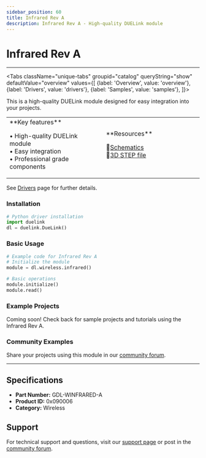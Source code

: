 ```yaml
---
sidebar_position: 60
title: Infrared Rev A
description: Infrared Rev A - High-quality DUELink module
---
```



# Infrared Rev A

<ProductImageSelector 
  partNumber="winfrared-a"
  productName="Infrared Rev A"
/>

---

<Tabs className="unique-tabs" groupid="catalog" queryString="show" defaultValue="overview"
  values={[
    {label: 'Overview', value: 'overview'},
    {label: 'Drivers', value: 'drivers'},
    {label: 'Samples', value: 'samples'},
  ]}>

<TabItem value="overview">

This is a high-quality DUELink module designed for easy integration into your projects.

<table><td width='50%'>
**Key features**

• High-quality DUELink module<br/>
• Easy integration<br/>
• Professional grade components<br/>

</td><td width='50%'>
**Resources**
 
📄[Schematics](/sch/winfrared-a.pdf)<br/>
🔩[3D STEP file](/3d/winfrared-a.step)<br/>

</td></table>

</TabItem>

<TabItem value="drivers">

See [Drivers](../../engine/drivers) page for further details.

### Installation

```python
# Python driver installation
import duelink
dl = duelink.DueLink()
```

### Basic Usage

```python
# Example code for Infrared Rev A
# Initialize the module
module = dl.wireless.infrared()

# Basic operations
module.initialize()
module.read()
```

</TabItem>

<TabItem value="samples">

### Example Projects

Coming soon! Check back for sample projects and tutorials using the Infrared Rev A.

### Community Examples

Share your projects using this module in our [community forum](https://forums.ghielectronics.com).

</TabItem>

</Tabs>

---

## Specifications

- **Part Number:** GDL-WINFRARED-A
- **Product ID:** 0x090006
- **Category:** Wireless

## Support

For technical support and questions, visit our [support page](../../support) or post in the [community forum](https://forums.ghielectronics.com).
